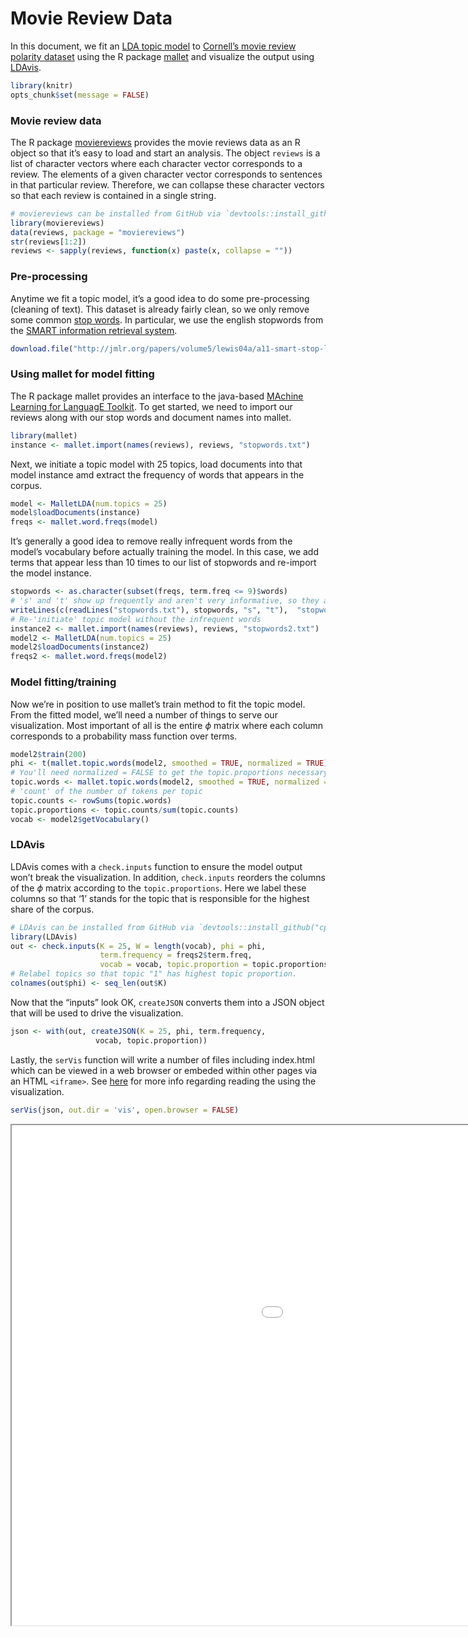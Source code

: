 Movie Review Data
========================================================

In this document, we fit an [LDA topic model](http://en.wikipedia.org/wiki/Latent_Dirichlet_allocation) to [Cornell's movie review polarity dataset](http://www.cs.cornell.edu/people/pabo/movie-review-data/) using the R package [mallet](http://cran.r-project.org/web/packages/mallet/) and visualize the output using [LDAvis](https://github.com/cpsievert/LDAvis).

```r
library(knitr)
opts_chunk$set(message = FALSE)
```

### Movie review data

The R package [moviereviews](https://github.com/cpsievert/moviereviews) provides the movie reviews data as an R object so that it's easy to load and start an analysis. The object `reviews` is a list of character vectors where each character vector corresponds to a review. The elements of a given character vector corresponds to sentences in that particular review. Therefore, we can collapse these character vectors so that each review is contained in a single string.

```r
# moviereviews can be installed from GitHub via `devtools::install_github("cpsievert/moviereviews")`
library(moviereviews)
data(reviews, package = "moviereviews")
str(reviews[1:2])
reviews <- sapply(reviews, function(x) paste(x, collapse = ""))
```

### Pre-processing

Anytime we fit a topic model, it's a good idea to do some pre-processing (cleaning of text). This dataset is already fairly clean, so we only remove some common [stop words](http://en.wikipedia.org/wiki/Stop_words). In particular, we use the english stopwords from the [SMART information retrieval system](http://en.wikipedia.org/wiki/SMART_Information_Retrieval_System).

```r
download.file("http://jmlr.org/papers/volume5/lewis04a/a11-smart-stop-list/english.stop", "stopwords.txt")
```

### Using mallet for model fitting

The R package mallet provides an interface to the java-based [MAchine Learning for LanguagE Toolkit](http://mallet.cs.umass.edu/). To get started, we need to import our reviews along with our stop words and document names into mallet.

```r
library(mallet)
instance <- mallet.import(names(reviews), reviews, "stopwords.txt")
```

Next, we initiate a topic model with 25 topics, load documents into that model instance amd extract the frequency of words that appears in the corpus.

```r
model <- MalletLDA(num.topics = 25)
model$loadDocuments(instance)
freqs <- mallet.word.freqs(model)
```

It's generally a good idea to remove really infrequent words from the model's vocabulary before actually training the model. In this case, we add terms that appear less than 10 times to our list of stopwords and re-import the model instance.

```r
stopwords <- as.character(subset(freqs, term.freq <= 9)$words)
# 's' and 't' show up frequently and aren't very informative, so they are also included as stopwords
writeLines(c(readLines("stopwords.txt"), stopwords, "s", "t"),  "stopwords2.txt")
# Re-'initiate' topic model without the infrequent words
instance2 <- mallet.import(names(reviews), reviews, "stopwords2.txt")
model2 <- MalletLDA(num.topics = 25)
model2$loadDocuments(instance2)
freqs2 <- mallet.word.freqs(model2)
```

### Model fitting/training

Now we're in position to use mallet's train method to fit the topic model. From the fitted model, we'll need a number of things to serve our visualization. Most important of all is the entire $\phi$ matrix where each column corresponds to a probability mass function over terms.

```r
model2$train(200) 
phi <- t(mallet.topic.words(model2, smoothed = TRUE, normalized = TRUE))
# You'll need normalized = FALSE to get the topic.proportions necessary for LDAvis
topic.words <- mallet.topic.words(model2, smoothed = TRUE, normalized = FALSE)
# 'count' of the number of tokens per topic
topic.counts <- rowSums(topic.words)
topic.proportions <- topic.counts/sum(topic.counts)
vocab <- model2$getVocabulary()
```

### LDAvis

LDAvis comes with a `check.inputs` function to ensure the model output won't break the visualization. In addition, `check.inputs` reorders the columns of the $\phi$ matrix according to the `topic.proportions`. Here we label these columns so that '1' stands for the topic that is responsible for the highest share of the corpus.

```r
# LDAvis can be installed from GitHub via `devtools::install_github("cpsievert/LDAvis")`
library(LDAvis)
out <- check.inputs(K = 25, W = length(vocab), phi = phi, 
                    term.frequency = freqs2$term.freq, 
                    vocab = vocab, topic.proportion = topic.proportions)
# Relabel topics so that topic "1" has highest topic proportion.
colnames(out$phi) <- seq_len(out$K)
```

Now that the "inputs" look OK, `createJSON` converts them into a JSON object that will be used to drive the visualization.

```r
json <- with(out, createJSON(K = 25, phi, term.frequency, 
                   vocab, topic.proportion))
```

Lastly, the `serVis` function will write a number of files including index.html which can be viewed in a web browser or embeded within other pages via an HTML `<iframe>`. See [here](http://www2.research.att.com/~kshirley/lda/index.html) for more info regarding reading the using the visualization. 

```r
serVis(json, out.dir = 'vis', open.browser = FALSE)
```

<iframe src = "vis/index.html" width = "1400" height = "800"></iframe> 

